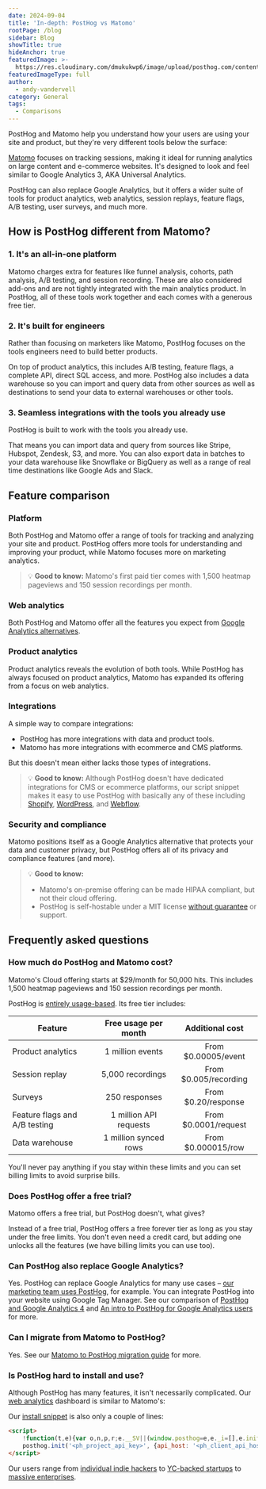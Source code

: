 ```yaml
---
date: 2024-09-04
title: 'In-depth: PostHog vs Matomo'
rootPage: /blog
sidebar: Blog
showTitle: true
hideAnchor: true
featuredImage: >-
  https://res.cloudinary.com/dmukukwp6/image/upload/posthog.com/contents/images/blog/comparisons/matomo.jpeg
featuredImageType: full
author:
  - andy-vandervell
category: General
tags:
  - Comparisons
---
```



PostHog and Matomo help you understand how your users are using your site and product, but they're very different tools below the surface:

[Matomo](/blog/best-matomo-alternatives) focuses on tracking sessions, making it ideal for running analytics on large content and e-commerce websites. It's designed to look and feel similar to Google Analytics 3, AKA Universal Analytics.

PostHog can also replace Google Analytics, but it offers a wider suite of tools for product analytics, web analytics, session replays, feature flags, A/B testing, user surveys, and much more.

## How is PostHog different from Matomo?

### 1. It's an all-in-one platform

Matomo charges extra for features like funnel analysis, cohorts, path analysis, A/B testing, and session recording. These are also considered add-ons and are not tightly integrated with the main analytics product. In PostHog, all of these tools work together and each comes with a generous free tier.

### 2. It's built for engineers

Rather than focusing on marketers like Matomo, PostHog focuses on the tools engineers need to build better products. 

On top of product analytics, this includes A/B testing, feature flags, a complete API, direct SQL access, and more. PostHog also includes a data warehouse so you can import and query data from other sources as well as destinations to send your data to external warehouses or other tools.

### 3. Seamless integrations with the tools you already use

PostHog is built to work with the tools you already use. 

That means you can import data and query from sources like Stripe, Hubspot, Zendesk, S3, and more. You can also export data in batches to your data warehouse like Snowflake or BigQuery as well as a range of real time destinations like Google Ads and Slack.

## Feature comparison

### Platform

Both PostHog and Matomo offer a range of tools for tracking and analyzing your site and product. PostHog offers more tools for understanding and improving your product, while Matomo focuses more on marketing analytics.

<ComparisonTable column1="PostHog" column2="Matomo">
 <ComparisonRow column1={true} column2={true} feature="Product analytics" description="Track events and conversion; analyze user behavior" />
  <ComparisonRow column1={true} column2={true} feature="Web analytics" description="Simple dashboard of aggregate traffic, sources, campaigns, and session metrics" />
  <ComparisonRow column1={true} column2={true} feature="Session replay" description="Watch real users use your product, diagnose bugs" />
	<ComparisonRow column1={true} column2={true} feature="Heatmaps" description="Visualize where users click in your app or website" />
  <ComparisonRow column1={true} column2={true} feature="Experiments" description="Run A/B/n tests on new features, optimize conversion funnels" />
  <ComparisonRow column1={true} column2={false} feature="Surveys" description="Collect and analyze feedback, run NPS and PMF surveys" />
  <ComparisonRow column1={true} column2={false} feature="Feature flags" description="Roll out features safely, toggle features for cohorts or individuals" />
	<ComparisonRow column1={true} column2={false} feature="Free tier" description="Free forever option, no credit card required" />
	<ComparisonRow column1="Unlimited" column2="30" feature="Free team members" description="Number of users you can invite to your instance" />
	<ComparisonRow column1={true} column2={true} feature="EU hosting" description="Access and store your data in the EU" />
  <ComparisonRow column1={true} column2={true} feature="Open source" description="View code, comment on roadmap, and contribute" />
  <ComparisonRow column1={true} column2={true} feature="Server-side SDKs" description="Capture events and use features from Python, Node, and more" />
  <ComparisonRow column1={true} column2={true} feature="Mobile SDKs" description="Capture events and use features from Android, iOS, and more" />
  <ComparisonRow column1={true} column2={true} feature="API" description="Capture events, get stats, and make changes via API" />
</ComparisonTable>

> 💡 **Good to know:** Matomo's first paid tier comes with 1,500 heatmap pageviews and 150 session recordings per month.

### Web analytics

Both PostHog and Matomo offer all the features you expect from [Google Analytics alternatives](/blog/ga4-alternatives).

<ComparisonTable column1="PostHog" column2="Matomo">
  <ComparisonRow column1={true} column2={true} feature="Pageviews" description="Track visitors and their views" />
  <ComparisonRow column1={true} column2={true} feature="Sessions" description="Track unique sessions and their durations" />
  <ComparisonRow column1={true} column2={true} feature="Traffic breakdown" description="See where your visitors and conversions are coming from" />
  <ComparisonRow column1={true} column2={true} feature="Conversions" description="Track actions you want users to take" />
  <ComparisonRow column1={true} column2={true} feature="Bounce rate" description="See the percentage of users that leave after one pageview" />
  <ComparisonRow column1={true} column2={true} feature="Entry and exit paths" description="See the pages users first visit and the last ones before they leave" />
  <ComparisonRow column1={true} column2={true} feature="Outbound clicks" description="See the links that take users away" />
  <ComparisonRow column1={true} column2={true} feature="UTM tracking" description="Track marketing campaigns with UTM tags" />
  <ComparisonRow column1={true} column2={true} feature="Cookieless tracking" description="Track users without cookies" />
  <ComparisonRow column1={true} column2={true} feature="Snippet install" description="Install simple HTML snippet" />
</ComparisonTable>

### Product analytics

Product analytics reveals the evolution of both tools. While PostHog has always focused on product analytics, Matomo has expanded its offering from a focus on web analytics.

<ComparisonTable column1="PostHog" column2="Matomo">
  <ComparisonRow column1={true} column2={true} feature="Custom events" description="Capture and analyze any type of event" />
  <ComparisonRow column1={true} column2={true} feature="Custom properties" description="Add more data to custom events or users" />
  <ComparisonRow column1={true} column2={false} feature="Autocapture" description="Capture frontend clicks and events automatically" />
  <ComparisonRow column1={true} column2={true} feature="Graphs and trends" description="Build custom insights and visualizations" />
  <ComparisonRow column1={true} column2={true} feature="Funnels" description="Track users through a sequence of events" />
  <ComparisonRow column1={true} column2={true} feature="Retention" description="Visualize which users stay, for how long" />
  <ComparisonRow column1={true} column2={true} feature="Custom dashboards" description="Build a custom dashboard of your own or use a template" />
  <ComparisonRow column1={true} column2={true} feature="Cohorts" description="Combine users based on properties and events for group analysis" />
  <ComparisonRow column1={true} column2={true} feature="User profiles" description="View user demographic data such as country, language, and device type" />
  <ComparisonRow column1={true} column2={false} feature="Group analytics" description="Track metrics at a company and account level" />
  <ComparisonRow column1={true} column2={true} feature="Paths" description="Track user flows and where they drop off" />
  <ComparisonRow column1={true} column2="Enterprise" feature="SQL" description="Query your data with SQL" />
</ComparisonTable>

### Integrations

A simple way to compare integrations:

- PostHog has more integrations with data and product tools.
- Matomo has more integrations with ecommerce and CMS platforms.

But this doesn't mean either lacks those types of integrations.

<ComparisonTable column1="PostHog" column2="Matomo">
  <ComparisonRow column1={true} column2={true} feature="CSV exports" description="Export your data as a CSV" />
  <ComparisonRow column1={true} column2="BigQuery" feature="Warehouse exports" description="Export data to warehouses like S3 and BigQuery for storage and analysis" />
  <ComparisonRow column1={true} column2={false} feature="Warehouse import" description="Import and query data from third-party sources like Postgres, S3, and GCS" />
  <ComparisonRow column1="Events, reports" column2="Reports, anomalies" feature="Slack" description="Send events, reports, and anomalies to Slack" />
  <ComparisonRow column1={true} column2={true} feature="Email" description="Send reports to email" />
  <ComparisonRow column1={false} column2={false} feature="Google Search Console" description="See search queries that sent traffic to your site" />
	<ComparisonRow column1="Script" column2={true} feature="WordPress" description="Capture events from WordPress" />
  <ComparisonRow column1={true} column2={false} feature="Stripe" description="Import and query charges, customers, invoices, subscriptions, and more" />
  <ComparisonRow column1={true} column2={false} feature="Hubspot" description="Import and query contacts, companies, deals, and more" />
  <ComparisonRow column1={true} column2={false} feature="Zendesk" description="Import and query organizations, tickets, users, and more" />
	<ComparisonRow column1={true} column2={false} feature="Zapier" description="Trigger Zapier automations on events" />
  <ComparisonRow column1={true} column2={false}feature="Sentry" description="Send and receive error data with Sentry" />
</ComparisonTable>

> 💡 **Good to know:** Although PostHog doesn't have dedicated integrations for CMS or ecommerce platforms, our script snippet makes it easy to use PostHog with basically any of these including [Shopify](/docs/libraries/shopify), [WordPress](/docs/libraries/wordpress), and [Webflow](/docs/libraries/webflow).

### Security and compliance

Matomo positions itself as a Google Analytics alternative that protects your data and customer privacy, but PostHog offers all of its privacy and compliance features (and more).

<ComparisonTable column1="PostHog" column2="Matomo">
  <ComparisonRow column1={true} column2={true} feature="Self-hostable" description="Self-host your instance for full control" />
  <ComparisonRow column1={true} column2={true} feature="Bot blocking" description="Block scrapers, crawlers, and other unwanted traffic from stats" />
  <ComparisonRow column1={true} column2={false} feature="Reverse proxy" description="Official instructions on avoiding tracking blockers" />
  <ComparisonRow column1={true} column2={false} feature="HIPAA-ready" description="Can be compliant with HIPAA" />
  <ComparisonRow column1={true} column2={true} feature="GDPR-ready" description="Can be compliant with GDPR" />
  <ComparisonRow column1={true} column2={true} feature="Data anonymization" description="Options to anonymize user data" />
  <ComparisonRow column1={true} column2={false} feature="SOC 2" description="SOC 2 security certification" />
  <ComparisonRow column1={true} column2={true} feature="2FA" description="Enforce login with two-factor authentication" />
  <ComparisonRow column1="Enterprise" column2="Enterprise" feature="SAML/SSO" description="Use SAML or single sign-on authentication" />
	<ComparisonRow column1="Enterprise" column2={true} feature="Audit log" description="Get a report of all activities happening in your instance" />
</ComparisonTable>

> 💡 **Good to know:** 
> - Matomo's on-premise offering can be made HIPAA compliant, but not their cloud offering.
> - PostHog is self-hostable under a MIT license [without guarantee](/docs/self-host/open-source/disclaimer) or support. 

## Frequently asked questions

### How much do PostHog and Matomo cost?

Matomo's Cloud offering starts at $29/month for 50,000 hits. This includes 1,500 heatmap pageviews and 150 session recordings per month.

PostHog is [entirely usage-based](/pricing). Its free tier includes:

| Feature                         | Free usage per month  | Additional cost        |
|---------------------------------|:---------------------:|:----------------------:|
| Product analytics               | 1 million events      | From $0.00005/event    |
| Session replay                  | 5,000 recordings      | From $0.005/recording  |
| Surveys                         | 250 responses         | From $0.20/response    |
| Feature flags and A/B testing   | 1 million API requests| From $0.0001/request   |
| Data warehouse                  | 1 million synced rows | From $0.000015/row     |

You'll never pay anything if you stay within these limits and you can set billing limits to avoid surprise bills.

### Does PostHog offer a free trial?

Matomo offers a free trial, but PostHog doesn't, what gives? 

Instead of a free trial, PostHog offers a free forever tier as long as you stay under the free limits. You don't even need a credit card, but adding one unlocks all the features (we have billing limits you can use too).

### Can PostHog also replace Google Analytics?

Yes. PostHog can replace Google Analytics for many use cases – [our marketing team uses PostHog](/blog/posthog-marketing), for example. You can integrate PostHog into your website using Google Tag Manager. See our comparison of [PostHog and Google Analytics 4](/blog/posthog-vs-ga4) and [An intro to PostHog for Google Analytics users](/blog/google-analytics-to-posthog) for more.

### Can I migrate from Matomo to PostHog?

Yes. See our [Matomo to PostHog migration guide](/docs/migrate/matomo) for more.

### Is PostHog hard to install and use?

Although PostHog has many features, it isn't necessarily complicated. Our [web analytics](/web-analytics) dashboard is similar to Matomo's:

<ProductScreenshot
    imageLight = "https://res.cloudinary.com/dmukukwp6/image/upload/Clean_Shot_2024_10_01_at_11_39_58_2x_5dff6baf53.png"
    imageDark = "https://res.cloudinary.com/dmukukwp6/image/upload/Clean_Shot_2024_10_01_at_11_40_26_2x_76efad2201.png"
    classes="rounded"
    alt="PostHog web analytics dashboard"
/>

Our [install snippet](/docs/getting-started/install?tab=snippet) is also only a couple of lines:

```html
<script>
    !function(t,e){var o,n,p,r;e.__SV||(window.posthog=e,e._i=[],e.init=function(i,s,a){function g(t,e){var o=e.split(".");2==o.length&&(t=t[o[0]],e=o[1]),t[e]=function(){t.push([e].concat(Array.prototype.slice.call(arguments,0)))}}(p=t.createElement("script")).type="text/javascript",p.crossOrigin="anonymous",p.async=!0,p.src=s.api_host+"/static/array.js",(r=t.getElementsByTagName("script")[0]).parentNode.insertBefore(p,r);var u=e;for(void 0!==a?u=e[a]=[]:a="posthog",u.people=u.people||[],u.toString=function(t){var e="posthog";return"posthog"!==a&&(e+="."+a),t||(e+=" (stub)"),e},u.people.toString=function(){return u.toString(1)+".people (stub)"},o="capture identify alias people.set people.set_once set_config register register_once unregister opt_out_capturing has_opted_out_capturing opt_in_capturing reset isFeatureEnabled onFeatureFlags getFeatureFlag getFeatureFlagPayload reloadFeatureFlags group updateEarlyAccessFeatureEnrollment getEarlyAccessFeatures getActiveMatchingSurveys getSurveys getNextSurveyStep onSessionId".split(" "),n=0;n<o.length;n++)g(u,o[n]);e._i.push([i,s,a])},e.__SV=1)}(document,window.posthog||[]);
    posthog.init('<ph_project_api_key>', {api_host: '<ph_client_api_host>', defaults: '<ph_posthog_js_defaults>'})
</script>
```

Our users range from [individual indie hackers](/customers/headshot-pro) to [YC-backed startups](/customers/mintlify) to [massive enterprises](/customers/researchgate).
